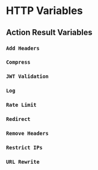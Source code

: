 
# HTTP Variables

## Action Result Variables

<VariablesActionDescription />

### `Add Headers`

<AddHeaders />

### `Compress`

<Compress />

### `JWT Validation`

<JwtValidation />

### `Log`

<Log />

### `Rate Limit`

<RateLimit />

### `Redirect`

<Redirect />

### `Remove Headers`

<RemoveHeaders />

### `Restrict IPs`

<RestrictIPs />

### `URL Rewrite`

<UrlRewrite />

<ConnVariables />

<ConnGeoVariables />

<ConnTlsVariables />

<EndpointVariables />

<ReqVariables />

<ResVariables />

<TimeVariables />

